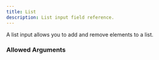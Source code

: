 ---
title: List
description: List input field reference.
---


<InputFieldInfo type={InputFieldType.LIST}></InputFieldInfo>

A list input allows you to add and remove elements to a list.

### Allowed Arguments

<InputFieldAllowedArguments type={InputFieldType.LIST}></InputFieldAllowedArguments>
